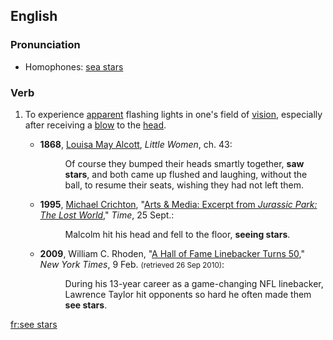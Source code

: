 ==English==

===Pronunciation===
* Homophones: [[sea stars]]

===Verb===
{{en-verb|head=[[to]] [[see]] [[star]]s|sees stars|seeing stars|saw stars|seen stars}}

# {{context|idiomatic|lang=en}} To experience [[apparent]] flashing lights in one's field of [[vision]], especially after receiving a [[blow]] to the [[head]].
#* '''1868''', [[w:Louisa May Alcott|Louisa May Alcott]], ''Little Women'', ch. 43:
#*: Of course they bumped their heads smartly together, '''saw stars''', and both came up flushed and laughing, without the ball, to resume their seats, wishing they had not left them.
#* '''1995''', [[w:Michael Crichton|Michael Crichton]], "[http://www.time.com/time/magazine/article/0,9171,983488,00.html Arts & Media: Excerpt from ''Jurassic Park: The Lost World'']," ''Time'', 25 Sept.:
#*: Malcolm hit his head and fell to the floor, '''seeing stars'''.
#* '''2009''', William C. Rhoden, "[http://www.nytimes.com/2009/02/10/sports/football/10rhoden.html?em A Hall of Fame Linebacker Turns 50]," ''New York Times'', 9 Feb. <small>(retrieved 26 Sep 2010)</small>:
#*: During his 13-year career as a game-changing NFL linebacker, Lawrence Taylor hit opponents so hard he often made them '''see stars'''.

[[fr:see stars]]